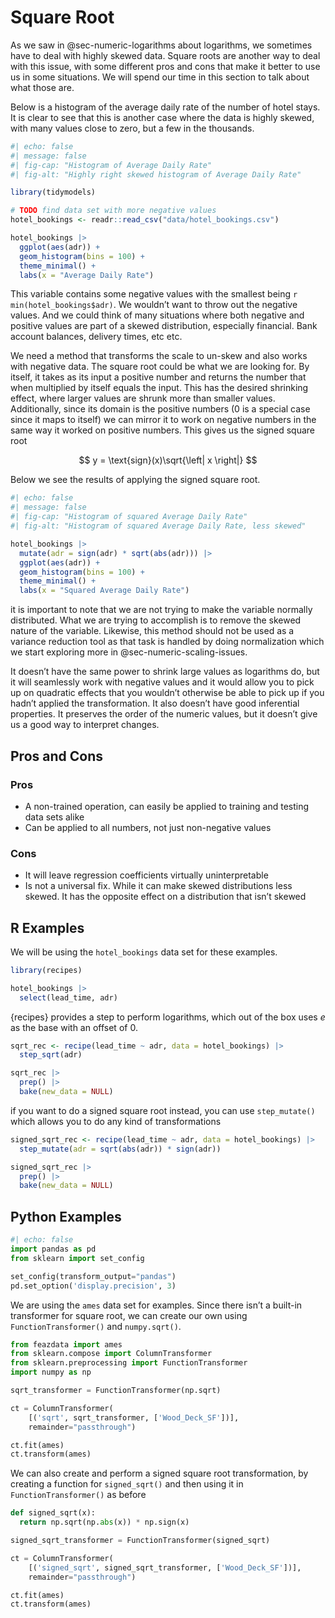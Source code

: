 # Square Root {#sec-numeric-sqrt}

As we saw in @sec-numeric-logarithms about logarithms, we sometimes have to deal with highly skewed data. Square roots are another way to deal with this issue, with some different pros and cons that make it better to use us in some situations. We will spend our time in this section to talk about what those are.

Below is a histogram of the average daily rate of the number of hotel stays. It is clear to see that this is another case where the data is highly skewed, with many values close to zero, but a few in the thousands.

```r
#| echo: false
#| message: false
#| fig-cap: "Histogram of Average Daily Rate"
#| fig-alt: "Highly right skewed histogram of Average Daily Rate"

library(tidymodels)

# TODO find data set with more negative values
hotel_bookings <- readr::read_csv("data/hotel_bookings.csv")

hotel_bookings |>
  ggplot(aes(adr)) +
  geom_histogram(bins = 100) +
  theme_minimal() +
  labs(x = "Average Daily Rate")
```

This variable contains some negative values with the smallest being `r min(hotel_bookings$adr)`. We wouldn't want to throw out the negative values. And we could think of many situations where both negative and positive values are part of a skewed distribution, especially financial. Bank account balances, delivery times, etc etc.

We need a method that transforms the scale to un-skew and also works with negative data. The square root could be what we are looking for. By itself, it takes as its input a positive number and returns the number that when multiplied by itself equals the input. This has the desired shrinking effect, where larger values are shrunk more than smaller values. Additionally, since its domain is the positive numbers (0 is a special case since it maps to itself) we can mirror it to work on negative numbers in the same way it worked on positive numbers. This gives us the signed square root

$$
y = \text{sign}(x)\sqrt{\left| x \right|}
$$

Below we see the results of applying the signed square root.

```r
#| echo: false
#| message: false
#| fig-cap: "Histogram of squared Average Daily Rate"
#| fig-alt: "Histogram of squared Average Daily Rate, less skewed"

hotel_bookings |>
  mutate(adr = sign(adr) * sqrt(abs(adr))) |>
  ggplot(aes(adr)) +
  geom_histogram(bins = 100) +
  theme_minimal() +
  labs(x = "Squared Average Daily Rate")
```

it is important to note that we are not trying to make the variable normally distributed. What we are trying to accomplish is to remove the skewed nature of the variable. Likewise, this method should not be used as a variance reduction tool as that task is handled by doing normalization which we start exploring more in @sec-numeric-scaling-issues.

It doesn't have the same power to shrink large values as logarithms do, but it will seamlessly work with negative values and it would allow you to pick up on quadratic effects that you wouldn't otherwise be able to pick up if you hadn't applied the transformation. It also doesn't have good inferential properties. It preserves the order of the numeric values, but it doesn't give us a good way to interpret changes.

## Pros and Cons

### Pros

- A non-trained operation, can easily be applied to training and testing data sets alike
- Can be applied to all numbers, not just non-negative values 

### Cons

- It will leave regression coefficients virtually uninterpretable
- Is not a universal fix. While it can make skewed distributions less skewed. It has the opposite effect on a distribution that isn't skewed

## R Examples

We will be using the `hotel_bookings` data set for these examples.

```r
library(recipes)

hotel_bookings |>
  select(lead_time, adr)
```

{recipes} provides a step to perform logarithms, which out of the box uses $e$ as the base with an offset of 0.

```r
sqrt_rec <- recipe(lead_time ~ adr, data = hotel_bookings) |>
  step_sqrt(adr)

sqrt_rec |>
  prep() |>
  bake(new_data = NULL)
```

if you want to do a signed square root instead, you can use `step_mutate()` which allows you to do any kind of transformations

```r

signed_sqrt_rec <- recipe(lead_time ~ adr, data = hotel_bookings) |>
  step_mutate(adr = sqrt(abs(adr)) * sign(adr))

signed_sqrt_rec |>
  prep() |>
  bake(new_data = NULL)
```

## Python Examples


```python
#| echo: false
import pandas as pd
from sklearn import set_config

set_config(transform_output="pandas")
pd.set_option('display.precision', 3)
```

We are using the `ames` data set for examples. Since there isn't a built-in transformer for square root, we can create our own using `FunctionTransformer()` and `numpy.sqrt()`.

```python
from feazdata import ames
from sklearn.compose import ColumnTransformer
from sklearn.preprocessing import FunctionTransformer
import numpy as np

sqrt_transformer = FunctionTransformer(np.sqrt)

ct = ColumnTransformer(
    [('sqrt', sqrt_transformer, ['Wood_Deck_SF'])], 
    remainder="passthrough")

ct.fit(ames)
ct.transform(ames)
```

We can also create and perform a signed square root transformation, by creating a function for `signed_sqrt()` and then using it in `FunctionTransformer()` as before

```python
def signed_sqrt(x):
  return np.sqrt(np.abs(x)) * np.sign(x)

signed_sqrt_transformer = FunctionTransformer(signed_sqrt)

ct = ColumnTransformer(
    [('signed_sqrt', signed_sqrt_transformer, ['Wood_Deck_SF'])], 
    remainder="passthrough")

ct.fit(ames)
ct.transform(ames)
```